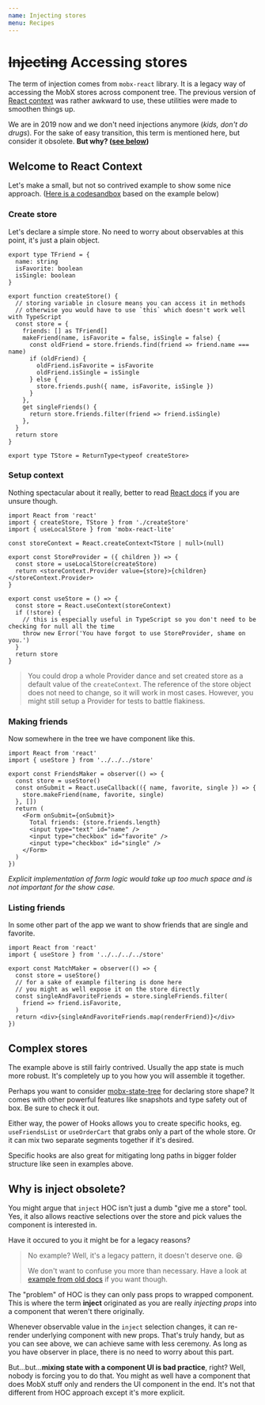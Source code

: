```yaml
---
name: Injecting stores
menu: Recipes
---
```


# ~~Injecting~~ Accessing stores

The term of injection comes from `mobx-react` library. It is a legacy way of accessing the MobX stores across component tree. The previous version of [React context][context-article] was rather awkward to use, these utilities were made to smoothen things up.

We are in 2019 now and we don't need injections anymore (_kids, don't do drugs_). For the sake of easy transition, this term is mentioned here, but consider it obsolete. **But why? ([see below](#why-is-inject-obsolete))**

## Welcome to React Context

Let's make a small, but not so contrived example to show some nice approach. ([Here is a codesandbox](https://codesandbox.io/s/github/100ideas/mobx-react-usecontext-codesandbox-demo) based on the example below) 

### Create store

Let's declare a simple store. No need to worry about observables at this point, it's just a plain object.

```tsx
export type TFriend = {
  name: string
  isFavorite: boolean
  isSingle: boolean
}

export function createStore() {
  // storing variable in closure means you can access it in methods
  // otherwise you would have to use `this` which doesn't work well with TypeScript
  const store = {
    friends: [] as TFriend[]
    makeFriend(name, isFavorite = false, isSingle = false) {
      const oldFriend = store.friends.find(friend => friend.name === name)
      if (oldFriend) {
        oldFriend.isFavorite = isFavorite
        oldFriend.isSingle = isSingle
      } else {
        store.friends.push({ name, isFavorite, isSingle })
      }
    },
    get singleFriends() {
      return store.friends.filter(friend => friend.isSingle)
    },
  }
  return store
}

export type TStore = ReturnType<typeof createStore>
```

### Setup context

Nothing spectacular about it really, better to read [React docs](context) if you are unsure though.

```tsx
import React from 'react'
import { createStore, TStore } from './createStore'
import { useLocalStore } from 'mobx-react-lite'

const storeContext = React.createContext<TStore | null>(null)

export const StoreProvider = ({ children }) => {
  const store = useLocalStore(createStore)
  return <storeContext.Provider value={store}>{children}</storeContext.Provider>
}

export const useStore = () => {
  const store = React.useContext(storeContext)
  if (!store) {
    // this is especially useful in TypeScript so you don't need to be checking for null all the time
    throw new Error('You have forgot to use StoreProvider, shame on you.')
  }
  return store
}
```

> You could drop a whole Provider dance and set created store as a default value of the `createContext`. The reference of the store object does not need to change, so it will work in most cases. However, you might still setup a Provider for tests to battle flakiness.

### Making friends

Now somewhere in the tree we have component like this.

```tsx
import React from 'react'
import { useStore } from '../../../store'

export const FriendsMaker = observer(() => {
  const store = useStore()
  const onSubmit = React.useCallback(({ name, favorite, single }) => {
    store.makeFriend(name, favorite, single)
  }, [])
  return (
    <Form onSubmit={onSubmit}>
      Total friends: {store.friends.length}
      <input type="text" id="name" />
      <input type="checkbox" id="favorite" />
      <input type="checkbox" id="single" />
    </Form>
  )
})
```

_Explicit implementation of form logic would take up too much space and is not important for the show case._

### Listing friends

In some other part of the app we want to show friends that are single and favorite.

```tsx
import React from 'react'
import { useStore } from '../../../../store'

export const MatchMaker = observer(() => {
  const store = useStore()
  // for a sake of example filtering is done here
  // you might as well expose it on the store directly
  const singleAndFavoriteFriends = store.singleFriends.filter(
    friend => friend.isFavorite,
  )
  return <div>{singleAndFavoriteFriends.map(renderFriend)}</div>
})
```

## Complex stores

The example above is still fairly contrived. Usually the app state is much more robust. It's completely up to you how you will assemble it together.

Perhaps you want to consider [mobx-state-tree] for declaring store shape? It comes with other powerful features like snapshots and type safety out of box. Be sure to check it out.

Either way, the power of Hooks allows you to create specific hooks, eg. `useFriendsList` or `useOrderCart` that grabs only a part of the whole store. Or it can mix two separate segments together if it's desired.

Specific hooks are also great for mitigating long paths in bigger folder structure like seen in examples above.

## Why is inject obsolete?

You might argue that `inject` HOC isn't just a dumb "give me a store" tool. Yes, it also allows reactive selections over the store and pick values the component is interested in.

Have it occured to you it might be for a legacy reasons?


> No example? Well, it's a legacy pattern, it doesn't deserve one. <Emoji>😆</Emoji>
>
> We don't want to confuse you more than necessary. Have a look at [example from old docs][inject] if you want though.

The "problem" of HOC is they can only pass props to wrapped component. This is where the term **inject** originated as you are really _injecting props_ into a component that weren't there originally.

Whenever observable value in the `inject` selection changes, it can re-render underlying component with new props. That's truly handy, but as you can see above, we can achieve same with less ceremony. As long as you have observer in place, there is no need to worry about this part.

But...but...**mixing state with a component UI is bad practice**, right? Well, nobody is forcing you to do that. You might as well have a component that does MobX stuff only and renders the UI component in the end. It's not that different from HOC approach except it's more explicit.

[context]: https://reactjs.org/docs/context.html
[context-article]: https://markpollmann.com/react-context/
[mobx-state-tree]: https://github.com/mobxjs/mobx-state-tree
[inject]: https://github.com/mobxjs/mobx-react/tree/20ed293a38a7212a2ff66de7639ce0c79aa911c0#customizing-inject
